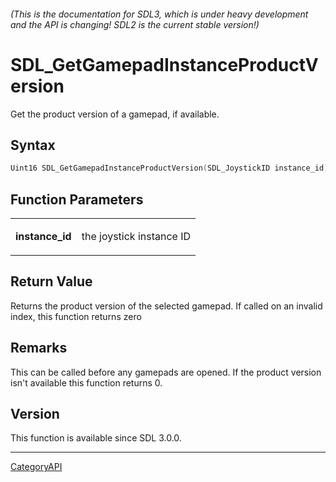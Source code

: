 ====== (This is the documentation for SDL3, which is under heavy development and the API is changing! SDL2 is the current stable version!) ======
= SDL_GetGamepadInstanceProductVersion =

Get the product version of a gamepad, if available.

== Syntax ==

<syntaxhighlight lang='c'>
Uint16 SDL_GetGamepadInstanceProductVersion(SDL_JoystickID instance_id);
</syntaxhighlight>

== Function Parameters ==

{|
|'''instance_id'''
|the joystick instance ID
|}

== Return Value ==

Returns the product version of the selected gamepad. If called on an
invalid index, this function returns zero

== Remarks ==

This can be called before any gamepads are opened. If the product version
isn't available this function returns 0.

== Version ==

This function is available since SDL 3.0.0.

----
[[CategoryAPI]]


